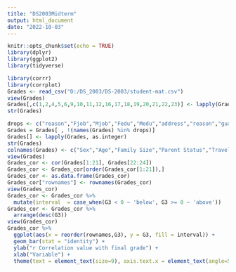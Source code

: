 ```yaml
---
title: "DS2003Midterm"
output: html_document
date: "2022-10-03"
---
```


```r
knitr::opts_chunk$set(echo = TRUE)
library(dplyr)
library(ggplot2)
library(tidyverse)
```


```r
library(corrr)
library(corrplot)
Grades <- read_csv("D:/DS_2003/DS-2003/student-mat.csv")
view(Grades)
Grades[,c(1,2,4,5,6,9,10,11,12,16,17,18,19,20,21,22,23)] <- lapply(Grades[,c(1,2,4,5,6,9,10,11,12,16,17,18,19,20,21,22,23)], as.factor)
str(Grades)

drops <- c("reason","Fjob","Mjob","Fedu","Medu","address","reason","guardian","school","paid")
Grades = Grades[ , !(names(Grades) %in% drops)]
Grades[] <- lapply(Grades, as.integer)
str(Grades)
colnames(Grades) <- c("Sex","Age","Family Size","Parent Status","Travel Time","Study Time","Past Failed Classes","School Education Support","Family Education Support","Extra-Curs","Attended Nursery","Higher Ed","Internet","Romantic","Family Relationship","Free Time","Going Out","Workday Alc Consumption","Weekend Alc Consumption","Health","Absences","G1","G2","G3")
view(Grades)
Grades_cor <- cor(Grades[1:21], Grades[22:24])
Grades_cor <- Grades_cor[order(Grades_cor[1:21]),]
Grades_cor <- as.data.frame(Grades_cor)
Grades_cor["rownames"] <- rownames(Grades_cor)
view(Grades_cor)
Grades_cor <- Grades_cor %>% 
  mutate(interval  = case_when(G3 < 0 ~ 'below', G3 >= 0 ~ 'above'))
Grades_cor <- Grades_cor %>%
  arrange(desc(G3))
view(Grades_cor)
Grades_cor %>%
  ggplot(aes(x = reorder(rownames,G3), y = G3, fill = interval)) + 
  geom_bar(stat = "identity") +
  ylab("r Correlation value with final grade") +
  xlab("Variable") +
  theme(text = element_text(size=9), axis.text.x = element_text(angle=50,hjust=1),legend.position="none",axis.line = element_line(colour = "black"),panel.background = element_rect(fill = "white"))

```
